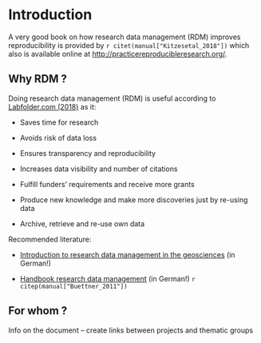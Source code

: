 # Introduction {#introduction}

A very good book on how research data management (RDM) improves reproducibility 
is provided by `r citet(manual["Kitzesetal_2018"])` which also is available online
at [http://practicereproducibleresearch.org/](http://practicereproducibleresearch.org/).

## Why RDM ? 

Doing research data management (RDM) is useful according to [Labfolder.com (2018)](https://www.labfolder.com/research-data-management/) as it:

- Saves time for research

- Avoids risk of data loss

- Ensures transparency and reproducibility

- Increases data visibility and number of citations

- Fulfill funders’ requirements and receive more grants

- Produce new knowledge and make more discoveries just by re-using data

- Archive, retrieve and re-use own data


Recommended literature: 

- [Introduction to research data management in the geosciences](http://doi.org/10.2312/lis.14.01) 
(in German!)
  
- [Handbook research data management](http://www.forschungsdatenmanagement.de/)
(in German!) `r citep(manual["Buettner_2011"])`


## For whom ? 

Info on the document – create links between projects and thematic groups
